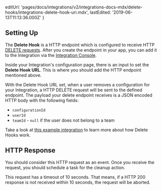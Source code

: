   editUrl:
    'pages/docs/integrations/v2/integrations-docs-mdx/delete-hooks/integrations-delete-hook-uri.mdx',
  lastEdited: '2019-06-13T11:13:36.000Z'
}

## Setting Up

The **Delete Hook** is a HTTP endpoint which is configured to receive HTTP [DELETE requests](https://developer.mozilla.org/en-US/docs/Web/HTTP/Methods/DELETE). After you create the endpoint in your app, you can add it to the Integration via the [Integration Console](https://zeit.co/dashboard/integrations/console).

Inside your Integration's configuration page, there is an input to set the **Delete Hook URL**. This is where you should add the HTTP endpoint mentioned above.

With the Delete Hook URL set, when a user removes a configuration for your Integration, a HTTP DELETE request will be sent to the defined endpoint.
The payload your delete endpoint receives is a JSON encoded HTTP body with the following fields:

- `configurationId`
- `userId`
- `teamId` - `null` if the user does not belong to a team

Take a look at [this example integration](https://github.com/zeit/integrations/tree/master/delete-hooks) to learn more about how Delete Hooks work.

## HTTP Response

You should consider this HTTP request as an event. Once you receive the request, you should schedule a task for the cleanup action.

This request has a timeout of 10 seconds. That means, if a HTTP 200 response is not received within 10 seconds, the request will be aborted.
